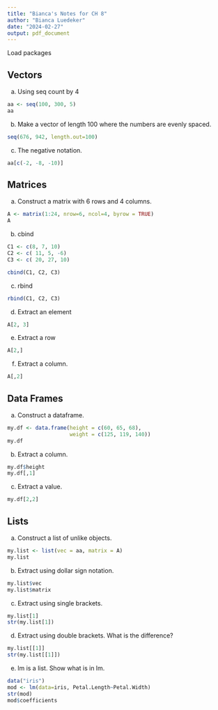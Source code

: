 ---
title: "Bianca's Notes for CH 8"
author: "Bianca Luedeker"
date: "2024-02-27"
output: pdf_document
---

Load packages

## Vectors

a. Using seq count by 4
```{r}
aa <- seq(100, 300, 5)
aa
```

b. Make a vector of length 100 where the numbers are evenly spaced.

```{r}
seq(676, 942, length.out=100)
```

c. The negative notation.

```{r}
aa[c(-2, -8, -10)]

```


## Matrices

a. Construct a matrix with 6 rows and 4 columns.
```{r}
A <- matrix(1:24, nrow=6, ncol=4, byrow = TRUE)
A
```

b. cbind 
```{r}
C1 <- c(8, 7, 10)
C2 <- c( 11, 5, -6)
C3 <- c( 20, 27, 10)

cbind(C1, C2, C3)
```

c. rbind
```{r}
rbind(C1, C2, C3)
```

d. Extract an element
```{r}
A[2, 3]
```

e. Extract a row
```{r}
A[2,]
```

f. Extract a column.
```{r}
A[,2]
```


## Data Frames

a. Construct a dataframe.
```{r}
my.df <- data.frame(height = c(60, 65, 68),
                    weight = c(125, 119, 140))
my.df
```

b. Extract a column.
```{r}
my.df$height
my.df[,1]
```

c. Extract a value.
```{r}
my.df[2,2]
```


## Lists
a. Construct a list of unlike objects.
```{r}
my.list <- list(vec = aa, matrix = A)
my.list
```

b. Extract using dollar sign notation.

```{r}
my.list$vec
my.list$matrix
```

c. Extract using single brackets.
```{r}
my.list[1]
str(my.list[1])
```

d. Extract using double brackets.  What is the difference?
```{r}
my.list[[1]]
str(my.list[[1]])
```
e. lm is a list.  Show what is in lm.
```{r}
data("iris")
mod <- lm(data=iris, Petal.Length~Petal.Width)
str(mod)
mod$coefficients
```

